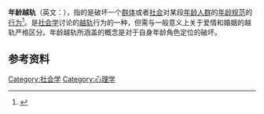 {{社会学}}
'''年龄越轨'''（英文：{{lang|en|'''Age deviance'''}}），指的是破坏一个[[群体|群体]]或者[[社会|社会]]对某段[[年龄|年龄]][[人群|人群]]的[[年龄规范|年龄规范]]的[[行为|行为]]<ref> {{cite book | last1 = Popenoe | first1 = David | authorlink1 = | last2 = 李 | first2 = 强 | title = Sociology（社会学） | chapter = 词汇表 | date = 2007--10-01 | year = 2007 | pages = 694-714 | accessdate = 2010-09-08 | isbn = 978-7-300-08078-9}}</ref>。是[[社会学|社会学]]讨论的[[越轨|越轨]]行为的一种，但需与一般意义上关于爱情和婚姻的越轨严格区分。年龄越轨所涵盖的概念是对于自身年龄角色定位的破坏。

==参考资料==
{{reflist}}

{{Psychi-and-psycho-stub}}
{{Sociology-stub}}

[[Category:社会学|Category:社会学]]
[[Category:心理学|Category:心理学]]